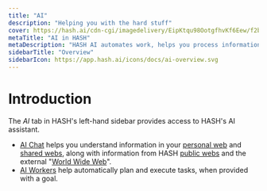 ```yaml
---
title: "AI"
description: "Helping you with the hard stuff"
cover: https://hash.ai/cdn-cgi/imagedelivery/EipKtqu98OotgfhvKf6Eew/f2b4136e-eecb-4427-e19e-1096b370ad00/public
metaTitle: "AI in HASH"
metaDescription: "HASH AI automates work, helps you process information, and assists in determining the best way to approach certain tasks"
sidebarTitle: "Overview"
sidebarIcon: https://app.hash.ai/icons/docs/ai-overview.svg
---
```


# Introduction

The _AI_ tab in HASH's left-hand sidebar provides access to HASH's AI assistant.

- [AI Chat](/guide/ai/chat) helps you understand information in your [personal web](/guide/webs#personal) and [shared webs](/guide/webs#shared), along with information from HASH [public webs](/guide/webs#public) and the external "[World Wide Web](/guide/webs#www)".
- [AI Workers](/guide/ai/workers) help automatically plan and execute tasks, when provided with a goal.
